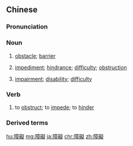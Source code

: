 {{also|障碍}}
==Chinese==
{{zh-forms|s=障碍}}

===Pronunciation===
{{zh-pron
|m=zhàng'ài
|c=zoeng3 ngoi6
|h=pfs=chong-ngoi
|mn=qz:chiong-gāi/tw,xm:chiòng-gāi/zz:chiàng-gāi
|ma=Zh-zhàng'ài.ogg
|cat=n,v
}}

===Noun===
{{zh-noun}}

# [[obstacle]]; [[barrier]]
# {{lb|zh|figurative}} [[impediment]]; [[hindrance]]; [[difficulty]]; [[obstruction]]
# [[impairment]]; [[disability]]; [[difficulty]] {{gloss|physical, intellectual, etc.}}
#: {{zh-x|聽覺{jué} 障礙|hearing '''impairment'''}}

===Verb===
{{zh-verb}}

# to [[obstruct]]; to [[impede]]; to [[hinder]]

===Derived terms===
{{zh-der|性別認同障礙|學習障礙|障礙賽跑|障礙物|智力障礙|智障}}

{{zh-cat|Intermediate}}

[[hu:障礙]]
[[mg:障礙]]
[[ja:障礙]]
[[chr:障礙]]
[[zh:障礙]]